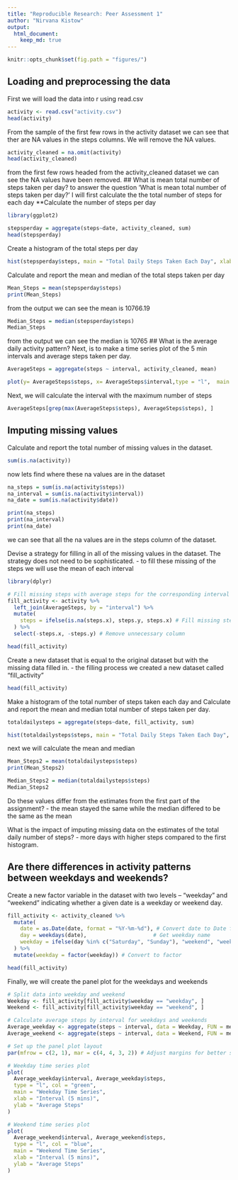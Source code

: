 ---
title: "Reproducible Research: Peer Assessment 1"
author: "Nirvana Kistow"
output: 
  html_document:
    keep_md: true
---
```{r}
knitr::opts_chunk$set(fig.path = "figures/")
```

## Loading and preprocessing the data
First we will load the data into r using read.csv
```{r echo=TRUE}
activity <- read.csv("activity.csv")
head(activity)
```
From the sample of the first few rows in the activity dataset we can see that ther are NA values in the steps columns. We will remove the NA values. 

```{r echo=TRUE}
activity_cleaned = na.omit(activity)
head(activity_cleaned)

```
from the first few rows headed from the activity_cleaned dataset we can see the NA values have been removed.
## What is mean total number of steps taken per day?
to answer the question 'What is mean total number of steps taken per day?' I will first calculate the the total number of steps for each day
**Calculate the number of steps per day
```{r}
library(ggplot2)
```
```{r}
stepsperday = aggregate(steps~date, activity_cleaned, sum)
head(stepsperday)

```
Create a histogram of the total steps per day
```{r}
hist(stepsperday$steps, main = "Total Daily Steps Taken Each Day", xlab = "Number of Steps", col = "green")

```
Calculate and report the mean and median of the total steps taken per day
```{r}
Mean_Steps = mean(stepsperday$steps)
print(Mean_Steps)

```
from the output we can see the mean is 10766.19
```{r}
Median_Steps = median(stepsperday$steps)
Median_Steps
```
from the output we can see the median is 10765
## What is the average daily activity pattern?
Next, is to make a time series plot of the 5 min intervals and average steps taken per day. 
```{r}
AverageSteps = aggregate(steps ~ interval, activity_cleaned, mean)

plot(y= AverageSteps$steps, x= AverageSteps$interval,type = "l",  main = "Time Series of Step over intervals", xlab = "Intervals (5 mins)", ylab = "Amount of Steps", col = "green" )
```
Next, we will calculate the interval with the maximum number of steps
```{r}
AverageSteps[grep(max(AverageSteps$steps), AverageSteps$steps), ]
```
## Imputing missing values
Calculate and report the total number of missing values in the dataset.
```{r}
sum(is.na(activity))
```
now lets find where these na values are in the dataset
```{r}
na_steps = sum(is.na(activity$steps))
na_interval = sum(is.na(activity$interval))
na_date = sum(is.na(activity$date))

print(na_steps)
print(na_interval)
print(na_date)
```
we can see that all the na values are in the steps column of the dataset.

Devise a strategy for filling in all of the missing values in the dataset. The strategy does not need to be sophisticated.
- to fill these missing of the steps we will use the mean of each interval

```{r}
library(dplyr)

# Fill missing steps with average steps for the corresponding interval
fill_activity <- activity %>%
  left_join(AverageSteps, by = "interval") %>%
  mutate(
    steps = ifelse(is.na(steps.x), steps.y, steps.x) # Fill missing steps
  ) %>%
  select(-steps.x, -steps.y) # Remove unnecessary column

head(fill_activity)
```

Create a new dataset that is equal to the original dataset but with the missing data filled in.
- the filling process we created a new dataset called "fill_activity"
```{r}
head(fill_activity)
```

Make a histogram of the total number of steps taken each day and Calculate and report the mean and median total number of steps taken per day. 
```{r}
totaldailysteps = aggregate(steps~date, fill_activity, sum)

hist(totaldailysteps$steps, main = "Total Daily Steps Taken Each Day", xlab = "Number of Steps", col = "green")


```

next we will calculate the mean and median
```{r}
Mean_Steps2 = mean(totaldailysteps$steps)
print(Mean_Steps2)
```

```{r}
Median_Steps2 = median(totaldailysteps$steps)
Median_Steps2
```

Do these values differ from the estimates from the first part of the assignment?
- the mean stayed the same while the median differed to be the same as the mean

What is the impact of imputing missing data on the estimates of the total daily number of steps?
- more days with higher steps compared to the first histogram.

## Are there differences in activity patterns between weekdays and weekends?

Create a new factor variable in the dataset with two levels – “weekday” and “weekend” indicating whether a given date is a weekday or weekend day.

```{r}
fill_activity <- activity_cleaned %>%
  mutate(
    date = as.Date(date, format = "%Y-%m-%d"), # Convert date to Date format
    day = weekdays(date),                     # Get weekday name
    weekday = ifelse(day %in% c("Saturday", "Sunday"), "weekend", "weekday") # Classify as weekend or weekday
  ) %>%
  mutate(weekday = factor(weekday)) # Convert to factor

head(fill_activity)
```
Finally, we will create the panel plot for the weekdays and weekends
```{r, fig.width=8, fig.height=6}
# Split data into weekday and weekend
Weekday <- fill_activity[fill_activity$weekday == "weekday", ]
Weekend <- fill_activity[fill_activity$weekday == "weekend", ]

# Calculate average steps by interval for weekdays and weekends
Average_weekday <- aggregate(steps ~ interval, data = Weekday, FUN = mean)
Average_weekend <- aggregate(steps ~ interval, data = Weekend, FUN = mean)

# Set up the panel plot layout
par(mfrow = c(2, 1), mar = c(4, 4, 3, 2)) # Adjust margins for better spacing

# Weekday time series plot
plot(
  Average_weekday$interval, Average_weekday$steps, 
  type = "l", col = "green",
  main = "Weekday Time Series",
  xlab = "Interval (5 mins)", 
  ylab = "Average Steps"
)

# Weekend time series plot
plot(
  Average_weekend$interval, Average_weekend$steps, 
  type = "l", col = "blue",
  main = "Weekend Time Series",
  xlab = "Interval (5 mins)", 
  ylab = "Average Steps"
)

```


